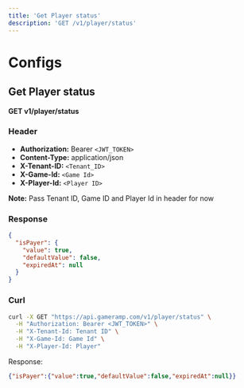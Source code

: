 ```yaml
---
title: 'Get Player status'
description: 'GET /v1/player/status'
---
```


# Configs

## Get Player status

**GET v1/player/status**

### Header

- **Authorization:** Bearer `<JWT_TOKEN>`
- **Content-Type:** application/json
- **X-Tenant-ID:** `<Tenant_ID>`
- **X-Game-Id:** `<Game Id>`
- **X-Player-Id:** `<Player ID>`

**Note:** Pass Tenant ID, Game ID and Player Id in header for now

### Response

```json
{
  "isPayer": {
    "value": true,
    "defaultValue": false,
    "expiredAt": null
  }
}
```

### Curl

```bash
curl -X GET "https://api.gameramp.com/v1/player/status" \
  -H "Authorization: Bearer <JWT_TOKEN>" \
  -H "X-Tenant-Id: Tenant ID" \
  -H "X-Game-Id: Game Id" \
  -H "X-Player-Id: Player"
```

Response:
```json
{"isPayer":{"value":true,"defaultValue":false,"expiredAt":null}}
```